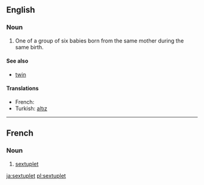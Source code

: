 ==English==
{{wikipedia}}

===Noun===
{{en-noun}}

# One of a group of six babies born from the same mother during the same birth.

====See also====
* [[twin]]
{{coefficient}}

====Translations====
* French: {{t+|fr|sextuplé}}
* Turkish: [[altız]]

----

==French==

===Noun===
{{fr-noun|m}}

# [[#Noun|sextuplet]]

[[ja:sextuplet]]
[[pl:sextuplet]]